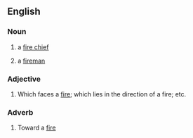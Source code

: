 ==English==
===Noun===
{{en-noun}}
# {{obsolete}} a [[fire chief]]
# {{obsolete}} a [[fireman]]

===Adjective===
{{en-adj}}
# Which faces a [[fire]]; which lies in the direction of a fire; etc.

===Adverb===
{{en-adv}}
# Toward a [[fire]]